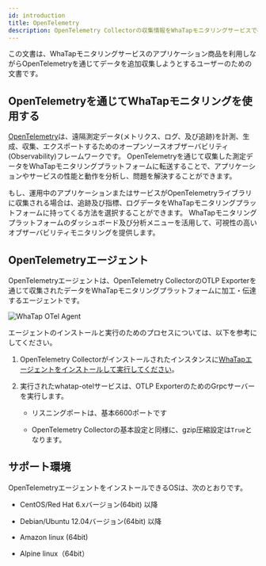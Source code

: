 ```yaml
---
id: introduction
title: OpenTelemetry
description: OpenTelemetry Collectorの収集情報をWhaTapモニタリングサービスで確認できる方法を案内します。
---
```


<head>
<meta name="robots" content="noindex, nofollow"/>
</head>

この文書は、WhaTapモニタリングサービスのアプリケーション商品を利用しながらOpenTelemetryを通じてデータを追加収集しようとするユーザーのための文書です。

## OpenTelemetryを通じてWhaTapモニタリングを使用する

[OpenTelemetry](https://opentelemetry.io/)は、遠隔測定データ(メトリクス、ログ、及び追跡)を計測、生成、収集、エクスポートするためのオープンソースオブザーバビリティ(Observability)フレームワークです。 OpenTelemetryを通じて収集した測定データをWhaTapモニタリングプラットフォームに転送することで、アプリケーションやサービスの性能と動作を分析し、問題を解決することができます。

もし、運用中のアプリケーションまたはサービスがOpenTelemetryライブラリに収集される場合は、追跡及び指標、ログデータをWhaTapモニタリングプラットフォームに持ってくる方法を選択することができます。 WhaTapモニタリングプラットフォームのダッシュボード及び分析メニューを活用して、可視性の高いオブザーバビリティモニタリングを提供します。

## OpenTelemetryエージェント

OpenTelemetryエージェントは、OpenTelemetry CollectorのOTLP Exporterを通じて収集されたデータをWhaTapモニタリングプラットフォームに加工・伝達するエージェントです。 

![WhaTap OTel Agent](/img/otel/opentelemetry-overview.png)

エージェントのインストールと実行のためのプロセスについては、以下を参考にしてください。

1. OpenTelemetry Collectorがインストールされたインスタンスに[WhaTapエージェントをインストールして実行してください](install-agent)。

2. 実行されたwhatap-otelサービスは、OTLP ExporterのためのGrpcサーバーを実行します。

   - リスニングポートは、基本6600ポートです

   - OpenTelemetry Collectorの基本設定と同様に、gzip圧縮設定は`True`となります。

## サポート環境

OpenTelemetryエージェントをインストールできるOSは、次のとおりです。

- CentOS/Red Hat 6.xバージョン(64bit) 以降

- Debian/Ubuntu 12.04バージョン(64bit) 以降

- Amazon linux (64bit)

- Alpine linux（64bit）
